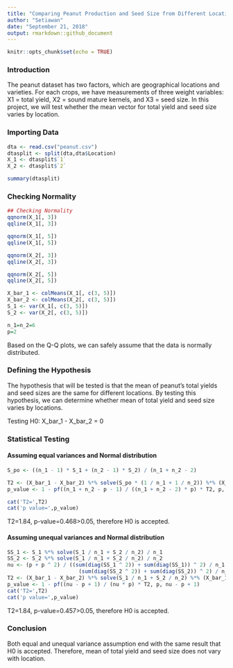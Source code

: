 ---
title: "Comparing Peanut Production and Seed Size from Different Locations"
author: "Setiawan"
date: "September 21, 2018"
output: rmarkdown::github_document
---

```{r setup, include=FALSE}
knitr::opts_chunk$set(echo = TRUE)
```
### Introduction
The peanut dataset has two factors, which are geographical locations and varieties. For each crops, we have measurements of three weight variables: X1 = total yield, X2 = sound mature kernels, and X3 = seed size.
In this project, we will test whether the mean vector for total yield and seed size varies by location.

### Importing Data

```{r data}
dta <- read.csv("peanut.csv")
dtasplit <- split(dta,dta$Location)
X_1 <- dtasplit$`1`
X_2 <- dtasplit$`2`

summary(dtasplit)
```

### Checking Normality

```{r norm}
## Checking Normality
qqnorm(X_1[, 3])
qqline(X_1[, 3])

qqnorm(X_1[, 5])
qqline(X_1[, 5])

qqnorm(X_2[, 3])
qqline(X_2[, 3])

qqnorm(X_2[, 5])
qqline(X_2[, 5])

X_bar_1 <- colMeans(X_1[, c(3, 5)])
X_bar_2 <- colMeans(X_2[, c(3, 5)])
S_1 <- var(X_1[, c(3, 5)])
S_2 <- var(X_2[, c(3, 5)])

n_1=n_2=6
p=2
```

Based on the Q-Q plots, we can safely assume that the data is normally distributed.


### Defining the Hypothesis
The hypothesis that will be tested is that the mean of peanut's total yields and seed sizes are the same for different locations.
By testing this hypothesis, we can determine whether mean of total yield and seed size varies by locations.

Testing H0: X_bar_1 - X_bar_2 = 0


### Statistical Testing
#### Assuming equal variances and Normal distribution

```{r eqvar}
S_po <- ((n_1 - 1) * S_1 + (n_2 - 1) * S_2) / (n_1 + n_2 - 2)

T2 <- (X_bar_1 - X_bar_2) %*% solve(S_po * (1 / n_1 + 1 / n_2)) %*% (X_bar_1 - X_bar_2)
p_value <- 1 - pf((n_1 + n_2 - p - 1) / ((n_1 + n_2 - 2) * p) * T2, p, n_1 + n_2 - p - 1)

cat('T2=',T2)
cat('p value=',p_value)
```
T2=1.84, p-value=0.468>0.05, therefore H0 is accepted.

#### Assuming unequal variances and Normal distribution

```{r uneqvar}
SS_1 <- S_1 %*% solve(S_1 / n_1 + S_2 / n_2) / n_1
SS_2 <- S_2 %*% solve(S_1 / n_1 + S_2 / n_2) / n_2
nu <- (p + p ^ 2) / ((sum(diag(SS_1 ^ 2)) + sum(diag(SS_1)) ^ 2) / n_1 + 
                       (sum(diag(SS_2 ^ 2)) + sum(diag(SS_2)) ^ 2) / n_2)
T2 <- (X_bar_1 - X_bar_2) %*% solve(S_1 / n_1 + S_2 / n_2) %*% (X_bar_1 - X_bar_2)
p_value <- 1 - pf((nu - p + 1) / (nu * p) * T2, p, nu - p + 1)
cat('T2=',T2)
cat('p value=',p_value)
```
T2=1.84, p-value=0.457>0.05, therefore H0 is accepted.


### Conclusion
Both equal and unequal variance assumption end with the same result that H0 is accepted.
Therefore, mean of total yield and seed size does not vary with location.

